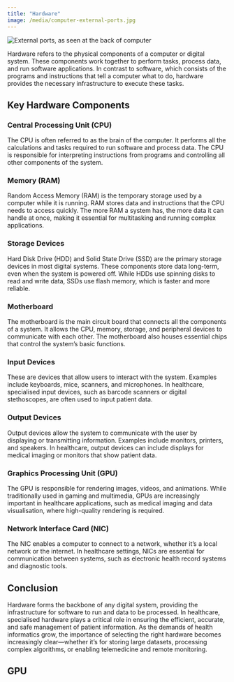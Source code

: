 ```yaml
---
title: "Hardware"
image: /media/computer-external-ports.jpg
---
```


![](/media/computer-external-ports.jpg){alt="External ports, as seen at the back of computer"}

Hardware refers to the physical components of a computer or digital system. These components work together to perform tasks, process data, and run software applications. In contrast to software, which consists of the programs and instructions that tell a computer what to do, hardware provides the necessary infrastructure to execute these tasks.


## Key Hardware Components

### Central Processing Unit (CPU)

The CPU is often referred to as the brain of the computer. It performs all the calculations and tasks required to run software and process data. The CPU is responsible for interpreting instructions from programs and controlling all other components of the system.

### Memory (RAM)

Random Access Memory (RAM) is the temporary storage used by a computer while it is running. RAM stores data and instructions that the CPU needs to access quickly. The more RAM a system has, the more data it can handle at once, making it essential for multitasking and running complex applications.


### Storage Devices

Hard Disk Drive (HDD) and Solid State Drive (SSD) are the primary storage devices in most digital systems. These components store data long-term, even when the system is powered off. While HDDs use spinning disks to read and write data, SSDs use flash memory, which is faster and more reliable.

### Motherboard

The motherboard is the main circuit board that connects all the components of a system. It allows the CPU, memory, storage, and peripheral devices to communicate with each other. The motherboard also houses essential chips that control the system’s basic functions.


### Input Devices

These are devices that allow users to interact with the system. Examples include keyboards, mice, scanners, and microphones. In healthcare, specialised input devices, such as barcode scanners or digital stethoscopes, are often used to input patient data.


### Output Devices

Output devices allow the system to communicate with the user by displaying or transmitting information. Examples include monitors, printers, and speakers. In healthcare, output devices can include displays for medical imaging or monitors that show patient data.


### Graphics Processing Unit (GPU)

The GPU is responsible for rendering images, videos, and animations. While traditionally used in gaming and multimedia, GPUs are increasingly important in healthcare applications, such as medical imaging and data visualisation, where high-quality rendering is required.


### Network Interface Card (NIC)

The NIC enables a computer to connect to a network, whether it's a local network or the internet. In healthcare settings, NICs are essential for communication between systems, such as electronic health record systems and diagnostic tools.

## Conclusion

Hardware forms the backbone of any digital system, providing the infrastructure for software to run and data to be processed. In healthcare, specialised hardware plays a critical role in ensuring the efficient, accurate, and safe management of patient information. As the demands of health informatics grow, the importance of selecting the right hardware becomes increasingly clear—whether it’s for storing large datasets, processing complex algorithms, or enabling telemedicine and remote monitoring.


## GPU